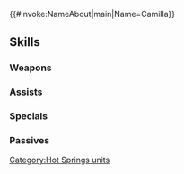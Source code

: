 {{#invoke:NameAbout|main|Name=Camilla}}{{HeroPage Tabs}}
{{Hero Infobox
|Name=Camilla
|Title=Steamy Secrets
|GrowthModifier=
|WeaponType=Colorless Dagger
|Origin=Fire Emblem Fates
|Gender=Female
|MoveType=Flying
|actorJP=沢城みゆき
|actorEN=Misty Lee
|artist=lack
|additionDate=January 23, 2019
|releaseDate=January 26, 2019
|TagID=温泉カミラ
|InternalID=337
|Properties=tempest,limited,specDisplay,tiara
|cv1=11
|cv2=500500
|description=Eldest princess of Nohr. Loves to soak in a hot spring as she believes it enhances her charm. Appears in Fire Emblem Fates.
}}
{{Stats Page
|Lv1HP=16|Lv1ATK=9|Lv1SPD=9|Lv1DEF=4|Lv1RES=6
|GRHP=50|GRATK=55|GRSPD=60|GRDEF=30|GRRES=50
}}
==Skills==
===Weapons===
{{Weapons Table
|weapon1=Iron Dagger
|weapon1Default=1
|weapon1Unlock=1
|weapon2=Steel Dagger
|weapon2Default=3
|weapon2Unlock=2
|weapon3=Ouch Pouch
|weapon3Default=4
|weapon3Unlock=3
|weapon4=Ouch Pouch+
|weapon4Default=5
|weapon4Unlock=5
}}
===Assists===
{{Assists Table}}
===Specials===
{{Specials Table
|special1=Night Sky
|special1Default=4
|special1Unlock=3
|special2=Glimmer
|special2Default=
|special2Unlock=4
}}
===Passives===
{{Passives Table
|passiveA1=Attack +1
|passiveA2=Atk/Spd 1
|passiveA3=Atk/Spd 2
|passiveA1Unlock=3
|passiveA2Unlock=4
|passiveA3Unlock=5
|passiveC1=Hone Atk 1
|passiveC2=Hone Atk 2
|passiveC3=Hone Fliers
|passiveC1Unlock=1
|passiveC2Unlock=2
|passiveC3Unlock=4
}}
{{Heroes Navbox}}
[[Category:Hot Springs units]]